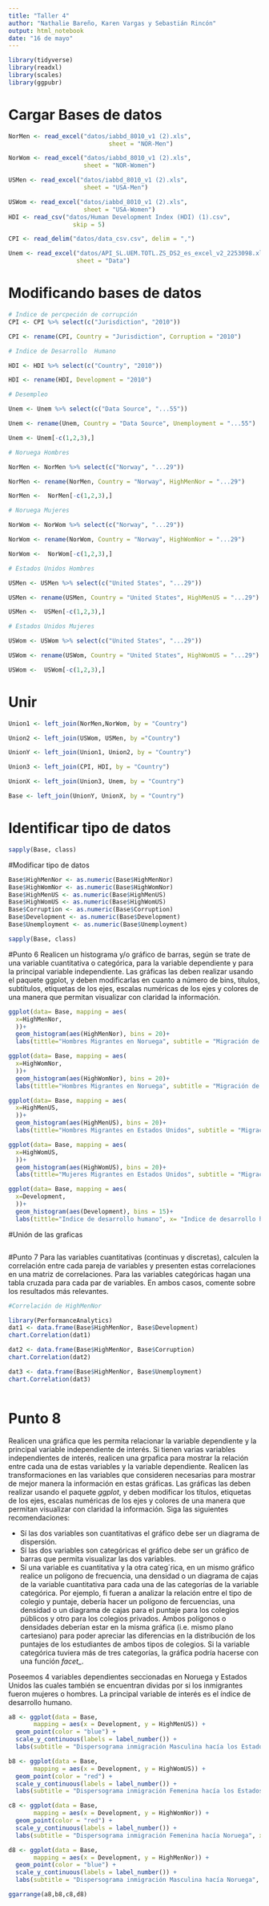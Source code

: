 ```yaml
---
title: "Taller 4"
author: "Nathalie Bareño, Karen Vargas y Sebastián Rincón"
output: html_notebook
date: "16 de mayo"
---
```


```r
library(tidyverse)
library(readxl)
library(scales)
library(ggpubr)
```

# Cargar Bases de datos

```r
NorMen <- read_excel("datos/iabbd_8010_v1 (2).xls", 
                            sheet = "NOR-Men")

NorWom <- read_excel("datos/iabbd_8010_v1 (2).xls",
                     sheet = "NOR-Women")

USMen <- read_excel("datos/iabbd_8010_v1 (2).xls",
                     sheet = "USA-Men")

USWom <- read_excel("datos/iabbd_8010_v1 (2).xls",
                     sheet = "USA-Women")
HDI <- read_csv("datos/Human Development Index (HDI) (1).csv", 
                  skip = 5)

CPI <- read_delim("datos/data_csv.csv", delim = ",")

Unem <- read_excel("datos/API_SL.UEM.TOTL.ZS_DS2_es_excel_v2_2253098.xls",
                   sheet = "Data")

```

# Modificando bases de datos

```r
# Indice de percpeción de corrupción 
CPI <- CPI %>% select(c("Jurisdiction", "2010"))

CPI <- rename(CPI, Country = "Jurisdiction", Corruption = "2010")

# Indice de Desarrollo  Humano

HDI <- HDI %>% select(c("Country", "2010"))

HDI <- rename(HDI, Development = "2010")

# Desempleo

Unem <- Unem %>% select(c("Data Source", "...55"))

Unem <- rename(Unem, Country = "Data Source", Unemployment = "...55")

Unem <- Unem[-c(1,2,3),]

# Noruega Hombres

NorMen <- NorMen %>% select(c("Norway", "...29"))

NorMen <- rename(NorMen, Country = "Norway", HighMenNor = "...29")

NorMen <-  NorMen[-c(1,2,3),]

# Noruega Mujeres 

NorWom <- NorWom %>% select(c("Norway", "...29"))

NorWom <- rename(NorWom, Country = "Norway", HighWomNor = "...29")

NorWom <-  NorWom[-c(1,2,3),]

# Estados Unidos Hombres

USMen <- USMen %>% select(c("United States", "...29"))

USMen <- rename(USMen, Country = "United States", HighMenUS = "...29")

USMen <-  USMen[-c(1,2,3),]

# Estados Unidos Mujeres

USWom <- USWom %>% select(c("United States", "...29"))

USWom <- rename(USWom, Country = "United States", HighWomUS = "...29")

USWom <-  USWom[-c(1,2,3),]

```

# Unir

```r

Union1 <- left_join(NorMen,NorWom, by = "Country") 

Union2 <- left_join(USWom, USMen, by ="Country")

UnionY <- left_join(Union1, Union2, by = "Country")

Union3 <- left_join(CPI, HDI, by = "Country")

UnionX <- left_join(Union3, Unem, by = "Country")

Base <- left_join(UnionY, UnionX, by = "Country")
```

# Identificar tipo de datos

```r
sapply(Base, class)
```

#Modificar tipo de datos

```r
Base$HighMenNor <- as.numeric(Base$HighMenNor)
Base$HighWomNor <- as.numeric(Base$HighWomNor)
Base$HighMenUS <- as.numeric(Base$HighMenUS)
Base$HighWomUS <- as.numeric(Base$HighWomUS)
Base$Corruption <- as.numeric(Base$Corruption)
Base$Development <- as.numeric(Base$Development)
Base$Unemployment <- as.numeric(Base$Unemployment)

sapply(Base, class)


```


#Punto 6
Realicen un histograma y/o gráfico de barras, según se trate de una variable cuantitativa
o categórica, para la variable dependiente y para la principal variable independiente.
Las gráficas las deben realizar usando el paquete ggplot, y deben modificarlas en
cuanto a número de bins, títulos, subtítulos, etiquetas de los ejes, escalas numéricas de
los ejes y colores de una manera que permitan visualizar con claridad la información.
```r
ggplot(data= Base, mapping = aes(
  x=HighMenNor,
  ))+
  geom_histogram(aes(HighMenNor), bins = 20)+
  labs(tittle="Hombres Migrantes en Noruega", subtitle = "Migración de hombres con alto capital humano registrados en Noruega en el año 2010 con presedencia de todos los países del mundo", x= "Hombres migrantes con alto capital humano en Noruega", y= "Cantidad de países de origen" , caption = "Fuente=Instituto de Investigación Laboral (IAB)")


```


```r
ggplot(data= Base, mapping = aes(
  x=HighWomNor,
  ))+
  geom_histogram(aes(HighWomNor), bins = 20)+
  labs(tittle="Hombres Migrantes en Noruega", subtitle = "Migración de mujeres con alto capital humano registradas en Noruega en el año 2010 con presedencia de todos los países del mundo", x= "Mujeres migrantes con alto capital humano en Noruega", y= "Cantidad de países de origen" , caption = "Fuente=Instituto de Investigación Laboral (IAB)")


```

```r
ggplot(data= Base, mapping = aes(
  x=HighMenUS,
  ))+
  geom_histogram(aes(HighMenUS), bins = 20)+
  labs(tittle="Hombres Migrantes en Estados Unidos", subtitle = "Migración de Hombres con alto capital humano registrados en Estados Unidos en el año 2010 con presedencia de todos los países del mundo", x= "Hombres migrantes con alto capital humano en Estados Unidos", y= "Cantidad de países de origen" , caption = "Fuente=Instituto de Investigación Laboral (IAB)")


```


```r
ggplot(data= Base, mapping = aes(
  x=HighWomUS,
  ))+
  geom_histogram(aes(HighWomUS), bins = 20)+
  labs(tittle="Mujeres Migrantes en Estados Unidos", subtitle = "Migración de Mujeres con alto capital humano registradas en Estados Unidos en el año 2010 con presedencia de todos los países del mundo", x= "Mujeres migrantes con alto capital humano en Estados Unidos", y= "Cantidad de países de origen" , caption = "Fuente=Instituto de Investigación Laboral (IAB)")


```

```r
ggplot(data= Base, mapping = aes(
  x=Development,
  ))+
  geom_histogram(aes(Development), bins = 15)+
  labs(tittle="Indice de desarrollo humano", x= "Indice de desarrollo humano", y= "Cantidad de países de origen" , caption = "Fuente= UNESCO Institute for Statistics")


```


#Unión de las graficas
```r

```
#Punto 7
Para las variables cuantitativas (continuas y discretas), calculen la correlación entre
cada pareja de variables y presenten estas correlaciones en una matriz de correlaciones.
Para las variables categóricas hagan una tabla cruzada para cada par de variables. En
ambos casos, comente sobre los resultados más relevantes.

```r
#Correlación de HighMenNor

library(PerformanceAnalytics)
dat1 <- data.frame(Base$HighMenNor, Base$Development)
chart.Correlation(dat1)

dat2 <- data.frame(Base$HighMenNor, Base$Corruption)
chart.Correlation(dat2)

dat3 <- data.frame(Base$HighMenNor, Base$Unemployment)
chart.Correlation(dat3)



```







# Punto 8

Realicen una gráfica que les permita relacionar la variable dependiente y la principal variable independiente de interés. Si tienen varias variables independientes de interés, realicen una grpafica para mostrar la relación entre cada una de estas variables y la variable dependiente. Realicen las transformaciones en las variables que consideren necesarias para mostrar de mejor manera la información en estas gráficas. Las gráficas las deben realizar usando el paquete *ggplot*, y deben modificar los títulos, etiquetas de los ejes, escalas numéricas de los ejes y colores de una manera que permitan visualizar con claridad la información. Siga las siguientes recomendaciones:

 - Sí las dos variables son cuantitativas el gráfico debe ser un diagrama de dispersión.
 - Sí las dos variables son categóricas el gráfico debe ser un gráfico de barras que permita visualizar las dos variables.
 - Sí una variable es cuantitativa y la otra categ´rica, en un mismo gráfico realice un polígono de frecuencia, una densidad o un diagrama de cajas de la variable cuantitativa para cada una de las categorías de la variable categórica. Por ejemplo, fi fueran a analizar la relación entre el tipo de colegio y puntaje, debería hacer un polígono de fercuencias, una densidad o un diagrama de cajas para el puntaje para los colegios públicos y otro para los colegios privados. Ambos polígonos o densidades deberían estar en la misma gráfica (i.e. mismo plano cartesiano) para poder apreciar las diferencias en la distribución de los puntajes de los estudiantes de ambos tipos de colegios. Si la variable categórica tuviera más de tres categorías, la gráfica podría hacerse con una función *facet_*.
 
Poseemos 4 variables dependientes seccionadas en Noruega y Estados Unidos las cuales también se encuentran dividas por si los inmigrantes fueron mujeres o hombres. La principal variable de interés es el índice de desarrollo humano.

```r
a8 <- ggplot(data = Base, 
       mapping = aes(x = Development, y = HighMenUS)) +
  geom_point(color = "blue") +
  scale_y_continuous(labels = label_number()) +
  labs(subtitle = "Dispersograma inmigración Masculina hacía los Estados Unidos", x = "Índice de Desarrollo Humano", y = "Número de inmigrantes altamente cualificados(2010)")
```

```r
b8 <- ggplot(data = Base, 
       mapping = aes(x = Development, y = HighWomUS)) +
  geom_point(color = "red") +
  scale_y_continuous(labels = label_number()) +
  labs(subtitle = "Dispersograma inmigración Femenina hacía los Estados Unidos", x = "Índice de Desarrollo Humano", y = "Número de inmigrantes altamente cualificados(2010)")
```

```r
c8 <- ggplot(data = Base, 
       mapping = aes(x = Development, y = HighWomNor)) +
  geom_point(color = "red") +
  scale_y_continuous(labels = label_number()) +
  labs(subtitle = "Dispersograma inmigración Femenina hacía Noruega", x = "Índice de Desarrollo Humano", y = "Número de inmigrantes altamente cualificados(2010)")
```

```r
d8 <- ggplot(data = Base, 
       mapping = aes(x = Development, y = HighMenNor)) +
  geom_point(color = "blue") +
  scale_y_continuous(labels = label_number()) +
  labs(subtitle = "Dispersograma inmigración Masculina hacía Noruega", x = "Índice de Desarrollo Humano", y = "Número de inmigrantes altamente cualificados(2010)")
```

```r
ggarrange(a8,b8,c8,d8)
```

